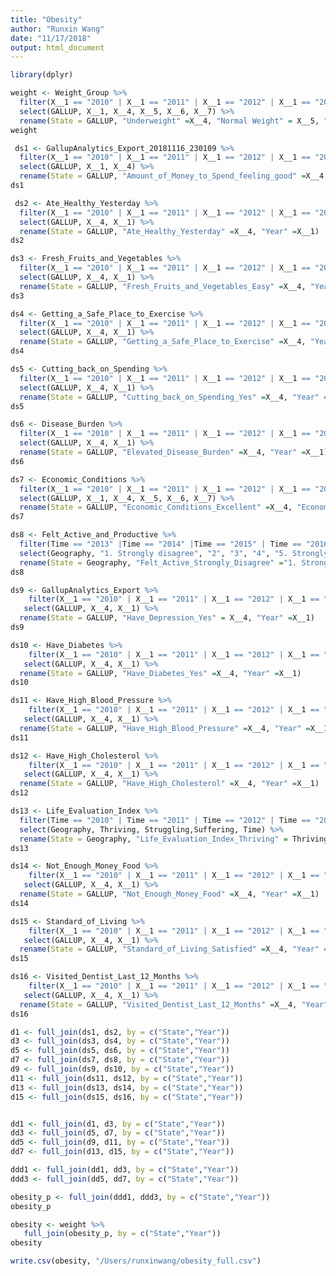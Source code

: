 ```yaml
---
title: "Obesity"
author: "Runxin Wang"
date: "11/17/2018"
output: html_document
---
```


```r
library(dplyr)
```
```r
weight <- Weight_Group %>%
  filter(X__1 == "2010" | X__1 == "2011" | X__1 == "2012" | X__1 == "2013" | X__1 == "2014" | X__1 == "2015" | X__1 == "2016") %>%
  select(GALLUP, X__1, X__4, X__5, X__6, X__7) %>%
  rename(State = GALLUP, "Underweight" =X__4, "Normal Weight" = X__5, "Overweight" = X__6, "Obese" = X__7, Year =X__1)
weight
```

```r
 ds1 <- GallupAnalytics_Export_20181116_230109 %>%
  filter(X__1 == "2010" | X__1 == "2011" | X__1 == "2012" | X__1 == "2013" | X__1 == "2014" | X__1 == "2015" | X__1 == "2016") %>%
  select(GALLUP, X__1, X__4) %>%
  rename(State = GALLUP, "Amount_of_Money_to_Spend_feeling_good" =X__4, "Year" =X__1)
ds1
```

```r
 ds2 <- Ate_Healthy_Yesterday %>%
  filter(X__1 == "2010" | X__1 == "2011" | X__1 == "2012" | X__1 == "2013" | X__1 == "2014" | X__1 == "2015" | X__1 == "2016") %>%
  select(GALLUP, X__4, X__1) %>%
  rename(State = GALLUP, "Ate_Healthy_Yesterday" =X__4, "Year" =X__1)
ds2
```

```r
ds3 <- Fresh_Fruits_and_Vegetables %>%
  filter(X__1 == "2010" | X__1 == "2011" | X__1 == "2012" | X__1 == "2013") %>%
  select(GALLUP, X__4, X__1) %>%
  rename(State = GALLUP, "Fresh_Fruits_and_Vegetables_Easy" =X__4, "Year" =X__1)
ds3
```

```r
ds4 <- Getting_a_Safe_Place_to_Exercise %>%
  filter(X__1 == "2010" | X__1 == "2011" | X__1 == "2012" | X__1 == "2013") %>%
  select(GALLUP, X__4, X__1) %>%
  rename(State = GALLUP, "Getting_a_Safe_Place_to_Exercise" =X__4, "Year" =X__1)
ds4
```

```r
ds5 <- Cutting_back_on_Spending %>%
  filter(X__1 == "2010" | X__1 == "2011" | X__1 == "2012" | X__1 == "2013" | X__1 == "2014" | X__1 == "2015" | X__1 == "2016") %>%
  select(GALLUP, X__4, X__1) %>%
  rename(State = GALLUP, "Cutting_back_on_Spending_Yes" =X__4, "Year" =X__1)
ds5
```

```r
ds6 <- Disease_Burden %>%
  filter(X__1 == "2010" | X__1 == "2011" | X__1 == "2012" | X__1 == "2013" | X__1 == "2014" | X__1 == "2015" | X__1 == "2016") %>%
  select(GALLUP, X__4, X__1) %>%
  rename(State = GALLUP, "Elevated_Disease_Burden" =X__4, "Year" =X__1)
ds6
```

```r
ds7 <- Economic_Conditions %>%
  filter(X__1 == "2010" | X__1 == "2011" | X__1 == "2012" | X__1 == "2013" | X__1 == "2014" | X__1 == "2015" | X__1 == "2016") %>%
  select(GALLUP, X__1, X__4, X__5, X__6, X__7) %>%
  rename(State = GALLUP, "Economic_Conditions_Excellent" =X__4, "Economic_Conditions_Good" =X__5, "Economic_Conditions_Onlyfair" =X__6, "Economic_Conditions_Poor" =X__7, "Year" =X__1)
ds7
```
```r
ds8 <- Felt_Active_and_Productive %>%
  filter(Time == "2013" |Time == "2014" |Time == "2015" | Time == "2016") %>%
  select(Geography, "1. Strongly disagree", "2", "3", "4", "5. Strongly agree", Time) %>%
  rename(State = Geography, "Felt_Active_Strongly_Disagree" ="1. Strongly disagree", "Felt_Active_Strongly_Agree" ="5. Strongly agree", "Year" =Time)
ds8
```
```r
ds9 <- GallupAnalytics_Export %>%
    filter(X__1 == "2010" | X__1 == "2011" | X__1 == "2012" | X__1 == "2013" | X__1 == "2014" | X__1 == "2015" | X__1 == "2016") %>%
   select(GALLUP, X__4, X__1) %>%
  rename(State = GALLUP, "Have_Depression_Yes" = X__4, "Year" =X__1)
ds9
```

```r
ds10 <- Have_Diabetes %>%
    filter(X__1 == "2010" | X__1 == "2011" | X__1 == "2012" | X__1 == "2013" | X__1 == "2014" | X__1 == "2015" | X__1 == "2016") %>%
   select(GALLUP, X__4, X__1) %>%
  rename(State = GALLUP, "Have_Diabetes_Yes" =X__4, "Year" =X__1)
ds10
```

```r
ds11 <- Have_High_Blood_Pressure %>%
    filter(X__1 == "2010" | X__1 == "2011" | X__1 == "2012" | X__1 == "2013" | X__1 == "2014" | X__1 == "2015" | X__1 == "2016") %>%
   select(GALLUP, X__4, X__1) %>%
  rename(State = GALLUP, "Have_High_Blood_Pressure" =X__4, "Year" =X__1)
ds11
```

```r
ds12 <- Have_High_Cholesterol %>%
    filter(X__1 == "2010" | X__1 == "2011" | X__1 == "2012" | X__1 == "2013" | X__1 == "2014" | X__1 == "2015" | X__1 == "2016") %>%
   select(GALLUP, X__4, X__1) %>%
  rename(State = GALLUP, "Have_High_Cholesterol" =X__4, "Year" =X__1)
ds12
```

```r
ds13 <- Life_Evaluation_Index %>%
  filter(Time == "2010" | Time == "2011" | Time == "2012" | Time == "2013" |Time == "2014" |Time == "2015" | Time == "2016") %>%
  select(Geography, Thriving, Struggling,Suffering, Time) %>%
  rename(State = Geography, "Life_Evaluation_Index_Thriving" = Thriving, "Life_Evaluation_Index_Struggling" = Struggling, "Life_Evaluation_Index_Sufferingg" = Suffering, "Year"=Time)
ds13
```

```r
ds14 <- Not_Enough_Money_Food %>%
    filter(X__1 == "2010" | X__1 == "2011" | X__1 == "2012" | X__1 == "2013" | X__1 == "2014" | X__1 == "2015" | X__1 == "2016") %>%
   select(GALLUP, X__4, X__1) %>%
  rename(State = GALLUP, "Not_Enough_Money_Food" =X__4, "Year" =X__1)
ds14
```
```r
ds15 <- Standard_of_Living %>%
    filter(X__1 == "2010" | X__1 == "2011" | X__1 == "2012" | X__1 == "2013" | X__1 == "2014" | X__1 == "2015" | X__1 == "2016") %>%
   select(GALLUP, X__4, X__1) %>%
  rename(State = GALLUP, "Standard_of_Living_Satisfied" =X__4, "Year" =X__1)
ds15
```

```r
ds16 <- Visited_Dentist_Last_12_Months %>%
    filter(X__1 == "2010" | X__1 == "2011" | X__1 == "2012" | X__1 == "2013" | X__1 == "2014" | X__1 == "2015" | X__1 == "2016") %>%
   select(GALLUP, X__4, X__1) %>%
  rename(State = GALLUP, "Visited_Dentist_Last_12_Months" =X__4, "Year" =X__1)
ds16
```

```r
d1 <- full_join(ds1, ds2, by = c("State","Year"))
d3 <- full_join(ds3, ds4, by = c("State","Year"))
d5 <- full_join(ds5, ds6, by = c("State","Year"))
d7 <- full_join(ds7, ds8, by = c("State","Year"))
d9 <- full_join(ds9, ds10, by = c("State","Year"))
d11 <- full_join(ds11, ds12, by = c("State","Year"))
d13 <- full_join(ds13, ds14, by = c("State","Year"))
d15 <- full_join(ds15, ds16, by = c("State","Year"))


dd1 <- full_join(d1, d3, by = c("State","Year"))
dd3 <- full_join(d5, d7, by = c("State","Year"))
dd5 <- full_join(d9, d11, by = c("State","Year"))
dd7 <- full_join(d13, d15, by = c("State","Year"))

ddd1 <- full_join(dd1, dd3, by = c("State","Year"))
ddd3 <- full_join(dd5, dd7, by = c("State","Year"))

obesity_p <- full_join(ddd1, ddd3, by = c("State","Year"))
obesity_p
```

```r
obesity <- weight %>% 
   full_join(obesity_p, by = c("State","Year"))
obesity
```

```r
write.csv(obesity, "/Users/runxinwang/obesity_full.csv")
```